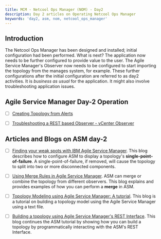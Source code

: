 ```yaml
---
title: MCM - Netcool Ops Manager (NOM) - Day2
description: Day 2 articles on Operating Netcool Ops Manager
keywords: 'day2, asm, nom, netcool_ops_manager'
---
```


## **Introduction**

The Netcool Ops Manager has been designed and installed; initial configuration had been performed. 
What is next? The application now needs to be further configured to provide value to the user. 
The Agile Service Manager's Observer now needs to be configured to start importing the topology from the manages system, for example.
These further configurations after the initial configuration are referred to as day2 activities. 
It is _business as usual_ for the application. It might also involve troubleshooting application issues.

## Agile Service Manager Day-2 Operation

- [ ] [Creating Topology from Alerts](/mcm/cp4mcm_nom_day2/asm_day2_fromEvent)
- [ ] [Troubleshooting a REST based Observer - vCenter Observer](/mcm/cp4mcm_nom_day2/asm_day2_vCenter)


## Articles and Blogs on ASM day-2

- [ ] [Finding your weak spots with IBM Agile Service Manager](https://medium.com/@ibmmattdugg/finding-your-weak-spots-with-ibm-agile-service-manager-3d4c5c6d0e55).
This blog describes how to configure ASM to display a topology's **single-point-of-failure**.  A single-point-of-failure, if removed, will cause the topology to split into two or more disconnected components.

- [ ] [Using Merge Rules in Agile Service Manager](https://medium.com/@ibmjdiaz/using-merge-rules-in-agile-service-manager-b66b36707b1c).
ASM can merge or combine the topology from different observers.  This blog explains and provides examples of how you can perform a **merge** in ASM.

- [ ] [Topology Modeling using Agile Service Manager: A tutorial](https://medium.com/ibm-garage/topology-modelling-using-agile-service-manager-a-tutorial-2e521040ea64).
This blog is a tutorial on building a topology model using the Agile Service Manager using a text file.

- [ ] [Building a topology using Agile Service Manager's REST Interface](https://medium.com/ibm-garage/topology-modelling-using-agile-service-managers-rest-interface-7de14a85e333).
This blog continues the ASM tutorial by showing how you can build a topology by programmatically interacting with the ASM's REST Interface.
